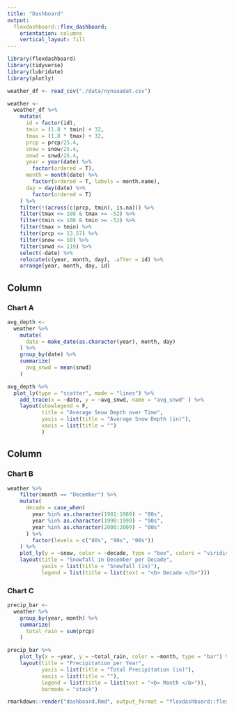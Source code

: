 ```yaml
---
title: "Dashboard"
output: 
  flexdashboard::flex_dashboard:
    orientation: columns
    vertical_layout: fill
---
```


```r
library(flexdashboard)
library(tidyverse)
library(lubridate)
library(plotly)

weather_df <- read_csv("./data/nynoaadat.csv")

weather <-
  weather_df %>% 
    mutate(
      id = factor(id), 
      tmin = (1.8 * tmin) + 32, 
      tmax = (1.8 * tmax) + 32,
      prcp = prcp/25.4,
      snow = snow/25.4,
      snwd = snwd/25.4,
      year = year(date) %>% 
        factor(ordered = T), 
      month = month(date) %>%
        factor(ordered = T, labels = month.name),
      day = day(date) %>% 
        factor(ordered = T)
    ) %>% 
    filter(!(across(c(prcp, tmin), is.na))) %>% 
    filter(tmax <= 108 & tmax >= -52) %>% 
    filter(tmin <= 108 & tmin >= -52) %>% 
    filter(tmax > tmin) %>% 
    filter(prcp <= 13.57) %>% 
    filter(snow <= 50) %>% 
    filter(snwd <= 119) %>% 
    select(-date) %>% 
    relocate(c(year, month, day), .after = id) %>% 
    arrange(year, month, day, id)
```

Column {data-width=500}
-----------------------------------------------------------------------

### Chart A

```r
avg_depth <-
  weather %>% 
    mutate(
      date = make_date(as.character(year), month, day)
    ) %>% 
    group_by(date) %>% 
    summarize(
      avg_snwd = mean(snwd)
    )

avg_depth %>% 
  plot_ly(type = "scatter", mode = "lines") %>%
    add_trace(x = ~date, y = ~avg_snwd, name = "avg_snwd" ) %>%
    layout(showlegend = F, 
           title = "Average Snow Depth over Time",
           yaxis = list(title = "Average Snow Depth (in)"),
           xaxis = list(title = "")
           )
```

Column {data-width=500}
-----------------------------------------------------------------------

### Chart B

```r
weather %>% 
    filter(month == "December") %>% 
    mutate(
      decade = case_when(
        year %in% as.character(1981:1989) ~ "80s", 
        year %in% as.character(1990:1999) ~ "90s", 
        year %in% as.character(2000:2009) ~ "00s"
      ) %>% 
        factor(levels = c("80s", "90s", "00s"))
    ) %>% 
    plot_ly(y = ~snow, color = ~decade, type = "box", colors = "viridis") %>% 
    layout(title = "Snowfall in December per Decade", 
           yaxis = list(title = "Snowfall (in)"), 
           legend = list(title = list(text = "<b> Decade </b>")))
```

### Chart C

```r
precip_bar <-
  weather %>% 
    group_by(year, month) %>% 
    summarize(
      total_rain = sum(prcp)
    )

precip_bar %>% 
    plot_ly(x = ~year, y = ~total_rain, color = ~month, type = "bar") %>% 
    layout(title = "Precipitation per Year",
           yaxis = list(title = "Total Precipitation (in)"),
           xaxis = list(title = ""),
           legend = list(title = list(text = "<b> Month </b>")),
           barmode = "stack")
```


```r
rmarkdown::render("dashboard.Rmd", output_format = "flexdashboard::flex_dashboard")
```


